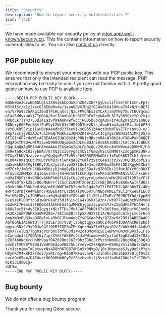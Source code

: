```yaml
---
title: "Security"
description: "How to report security vulnerabilities ?"
icon: "lock"
---
```


We have made available our security policy at [qiton.app/.well-known/security.txt](https://qiton.app/.well-known/security.txt).
This file contains information on how to report security vulnerabilities to us.
You can also [contact us](/miscellaneous/support) directly.

## PGP public key

We recommend to encrypt your message with our PGP public key. This ensures that only the intended recipient can read
the message.
PGP encryption may be tricky to use if you are not familiar with it. A pretty good guide on how to use PGP is available
[here](https://web.pa.msu.edu/reference/pgpdoc1.html).

```
-----BEGIN PGP PUBLIC KEY BLOCK-----
mQGNBGeJGzwBDADLgts3X0sqS6bOdoXbnZN4vZEFFgyUvcisfvSETmhIxCnLFpT/
N3YAfSr/eIz2xecEJ6E6d0v4e/1vanGBVXTDg2fGCAv0IU43dVna7X4+N/Hu8Ef7
ea/V/9a9z2hARg1Z6oQfPLHLnXssjNzLFPVCNEs2ZYLxKjsmUYNy75u7C6UYqcmJ
qIas6ddyxuWVj7TpBsA/6urIGudbp1be6CSPoFxFcykAvHL3IfyS69QxzYOu2xjo
HRbdLk7Tz437LSdZ4LazvfWaAKm+9fwccjHGU5bCocgAQo+zY4uAZmsgimy1n868
S0DhryUG9PecB3vfPaFVyIZWiQ1xJHMtODIb+2NtsjAzm63xwJqmLCRii1wfbF7N
/yYOUXk5JVip1IwH0VpAe4dhd23Tee9j/s0B351bAActOchNT8xZTPnYnyvD+o/J
0Kp7zxCjjV0ZAQc7ulCFmNrMdKU3wJQMDZKtB+mAvtJCgfgS7WBN434AzMPjDS/B
6FIQI+6F7+daW1cAEQEAAbQZUWl0b24gPHN1cHBvcnRAcWl0b24uYXBwPokB0QQT
AQgAOxYhBOvuNfMsSveb9W8GOWymGm2qDLFpBQJniRs8AhsDBQsJCAcCAiICBhUK
CQgLAgQWAgMBAh4HAheAAAoJEGymGm2qDLFp0zQL/29UKrcAHYKWve42D9KMC/H8
3m9wta9cXCRz7yEWA7/8rXQ2cxibrygacmbS1f6m2yhScCnNM8TxzsdgpmREU8Fu
P7XyXIhKVNzavveiuyYQgQgdEz2Tv8VrJb98B5FBMbdDfc3xEqDS6DTZrhfuQ+uw
W1UW4F8mIqCBcRt6UcP0hQ3FtlwnXge82YCKlPzVzcG4eXIjz1xvJnQRkLdpfLsu
uW5iKkEZ93VgfSHKyTJLXJyJzViib42S1UoI+3vu382M6uZ0sFElODlRgyM6Xb34
oM7CrP/Jm3fHJXNk4W5D/yD1o8gByENjiGpESDafvUT00Ih/21fNxJBYcMSbDkXT
NfuycKzWMMaXutqiQaszhS+j44+M/SmTikCRUqcsEeMX53n8MMHANiVXxlh+cWCr
nUVaTN5FYjOxGNDCwbKNPhH6FL81sCUaJz9syrxUoVmoV/mMv2MJv8Tt2M7gYFlf
w+VOE0fS/kZ6c/QQuNnH/+flC5chZx0OMfXd0r33JrkBjQRniRs8AQwAwtk4UOss
+Bxkc0Uu5ROUEw8rM4/o6XiWWF1mThZsNxIe1g4xPyTfrP0T7hlLQ0nB0yTl/4Wp
eRFtcBrDjXA4WEbnc/4SDEUatrLYzb0Xls00SV/uhNEo8KNLLfaLl3nXweEfLEud
PmfKRfGMy1cIQNBVmLix6q9q5dQ5eYODLuKhl1iPJtcJTmPcY769DCTYhA/lpp8H
8/e9zxklDRYYcSd1wBrGX8Pz5d1fGivg1G4+BSkXSH3n+/wtB771wAQgthVMRVmN
xb2wKI7Hexs1sFEDGX44AAhH1G3tqJMMZ6jggczsLpvd3Y3+3IqQdPo8YhbAHcri
k6Ualoc5t+4y3EOIqygj+NlrTTDsJMo4CWPFPRH9tX7sD6SfmoLX0PppfV6Jom8t
oKJQx2uWPO6PXDa6WP28b+/3EIzmZBtsEpSXU0X71kIA/Nnhp1dLAtwjLmd5rHcQ
pnpXmOyDU33vpOXBplxLsRh0CJFwmWobZfv03XaoPdy/Q7Zox9d799i5ABEBAAGJ
AbYEGAEIACAWIQTr7jXzLEr3m/VvBjlsphptqgyxaQUCZ4kbPAIbDAAKCRBsphpt
qgyxaSNXC/9x9BJw94IfQOR57GESwZMsXqnrNoxZlm53ywjD2eZ/bWkMdJsAcdwO
nqyX7/wl0q7T6g9sgVcP5muldfkG3d1+w2o1QMcNRLSE1wBMyVGm3oRBvyiG1F16
LCxnbdoJr17OQAt6i7ip/XYKJYWk8VcJsJxPWlwmo+v67yzfoATbqD3wd18+70ZL
zZkZAbHKdXrcHoRh9pafOAZ02BmzC6IrBhzZB0cJrPVzhnNmHEe2BoqWKq23DQ+D
p4xD7tVhK0Y9Z0G1VedPdEdpuVBB7hLcrveywKX+XBpKe+OSHGgrmiiaOWl/XW8G
t/x1ojnimxTmCotwveNs4D8hRKTQ87AHSn5+0NVpD/18r3HqxsoeSJyy9eSkPYgh
H8yFRJM4kRF2FY3o5JyvRCrdg+R8bQ7K+asvavQ/u2ih0hczHoi66X2S0lgT0vZ2
svcdQz65a4/DAF4wriDO9bMHmNCyPz28kzUvnS+lj5v+a2fadkA7OWg1sIrC70dG
m1Ki31QmBCg=
=UL5m
-----END PGP PUBLIC KEY BLOCK-----
```

## Bug bounty

We do not offer a bug bounty program.

Thank you for keeping Qiton secure.
